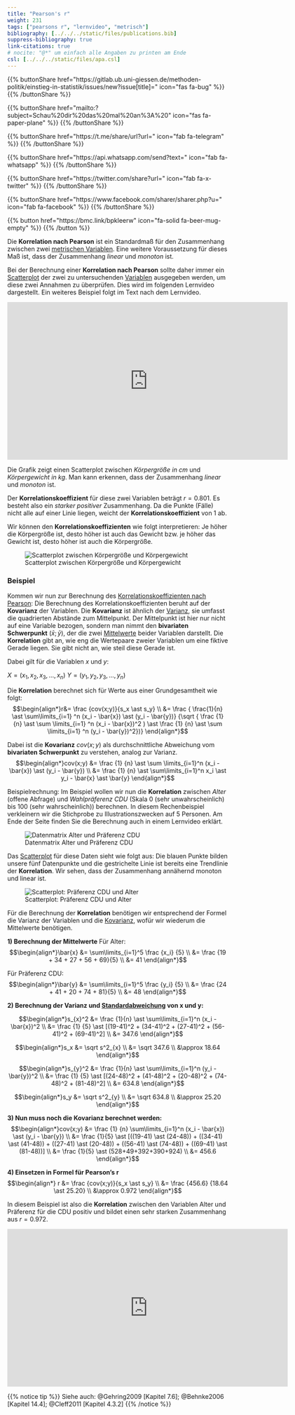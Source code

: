 ```yaml
---
title: "Pearson's r"
weight: 231
tags: ["pearsons r", "lernvideo", "metrisch"]
bibliography: [../../../static/files/publications.bib]
suppress-bibliography: true
link-citations: true
# nocite: "@*" um einfach alle Angaben zu printen am Ende
csl: [../../../static/files/apa.csl]
---
```


{{% buttonShare href=\"https\:\/\/gitlab.ub.uni-giessen.de\/methoden-politik\/einstieg-in-statistik\/issues\/new?issue[title]=\" icon=\"fas fa-bug\" %}} {{% /buttonShare %}} 

{{% buttonShare href=\"mailto\:?subject=Schau\%20dir\%20das\%20mal\%20an\%3A\%20\" icon=\"fas fa-paper-plane\" %}} {{% /buttonShare %}}

{{% buttonShare href=\"https\:\/\/t.me\/share\/url?url=\" icon=\"fab fa-telegram\" %}} {{% /buttonShare %}}

{{% buttonShare href=\"https\:\/\/api.whatsapp.com\/send?text=\" icon=\"fab fa-whatsapp\" %}} {{% /buttonShare %}}

{{% buttonShare href=\"https\:\/\/twitter.com\/share?url=\" icon=\"fab fa-x-twitter\" %}} {{% /buttonShare %}}

{{% buttonShare href=\"https\:\/\/www.facebook.com\/sharer\/sharer.php?u=\" icon=\"fab fa-facebook\" %}} {{% /buttonShare %}}

{{% button href=\"https\:\/\/bmc.link\/bpkleerw\" icon=\"fa-solid fa-beer-mug-empty\" %}} {{% /button %}}

Die **Korrelation nach Pearson** ist ein Standardmaß für den Zusammenhang zwischen zwei [metrischen Variablen](../../../glossar/metrischesskalenniveau/index.html). Eine weitere Voraussetzung für dieses Maß ist, dass der Zusammenhang *linear* und *monoton* ist.

Bei der Berechnung einer **Korrelation nach Pearson** sollte daher immer ein [Scatterplot](../../../glossar/scatterplot/index.html) der zwei zu untersuchenden [Variablen](../../../glossar/variable/index.html) ausgegeben werden, um diese zwei Annahmen zu überprüfen. Dies wird im folgenden Lernvideo dargestellt. Ein weiteres Beispiel folgt im Text nach dem Lernvideo.

<center>
<iframe src="https://flash.uni-giessen.de/vod/72e2ecea43ed8820c2eebda3c4873d2b.mp4" width="640" height="360" frameborder="0" allow="autoplay; fullscreen; picture-in-picture" allowfullscreen referrerpolicy="noreferrer"></iframe>
</center>

Die Grafik zeigt einen Scatterplot zwischen *Körpergröße in cm* und *Körpergewicht in kg*. Man kann erkennen, dass der Zusammenhang *linear* und *monoton* ist. 

Der **Korrelationskoeffizient** für diese zwei Variablen beträgt $r = 0.801$. Es besteht also ein *starker positiver* Zusammenhang. Da die Punkte (Fälle) nicht alle auf einer Linie liegen, weicht der **Korrelationskoeffizient** von $1$ ab.

Wir können den **Korrelationskoeffizienten** wie folgt interpretieren: Je höher die Körpergröße ist, desto höher ist auch das Gewicht bzw. je höher das Gewicht ist, desto höher ist auch die Körpergröße.

![Scatterplot zwischen Körpergröße und Körpergewicht](../images/korrelation3.png)

### Beispiel
Kommen wir nun zur Berechnung des [Korrelationskoeffizienten nach Pearson](../../../glossar/pearsonsr/index.html): Die Berechnung des Korrelationskoeffizienten beruht auf der **Kovarianz** der Variablen. Die **Kovarianz** ist ähnlich der [Varianz](../../../glossar/varianz/index.html), sie umfasst die quadrierten Abstände zum Mittelpunkt. Der Mittelpunkt ist hier nur nicht auf eine Variable bezogen, sondern man nimmt den **bivariaten Schwerpunkt** $(\bar{x}; \bar{y})$, der die zwei [Mittelwerte](../../../glossar/mittelwert/index.html) beider Variablen darstellt. Die **Korrelation** gibt an, wie eng die Wertepaare zweier Variablen um eine fiktive Gerade liegen. Sie gibt nicht an, wie steil diese Gerade ist. 

Dabei gilt für die Variablen $x$ und $y$:

$X = (x_1, x_2, x_3, ..., x_n)$
$Y = (y_1, y_2, y_3, ..., y_n)$

Die **Korrelation** berechnet sich für Werte aus einer Grundgesamtheit wie folgt:
$$\begin{align*}r&= \frac {cov(x;y)}{s_x \ast s_y} \\ &= \frac { \frac{1}{n} \ast \sum\limits_{i=1} ^n (x_i - \bar{x}) \ast (y_i - \bar{y})} {\sqrt { \frac {1} {n} \ast \sum \limits_{i=1} ^n (x_i - \bar{x})^2 ) \ast \frac {1} {n} \ast \sum \limits_{i=1} ^n (y_i - \bar{y})^2})} \end{align*}$$

Dabei ist die **Kovarianz** $cov(x;y)$ als durchschnittliche Abweichung vom **bivariaten Schwerpunkt** zu verstehen, analog zur Varianz.
$$\begin{align*}cov(x;y) &= \frac {1} {n} \ast \sum \limits_{i=1}^n (x_i - \bar{x}) \ast (y_i - \bar{y}) \\ &= \frac {1} {n} \ast \sum\limits_{i=1}^n x_i \ast y_i - \bar{x} \ast \bar{y} \end{align*}$$

Beispielrechnung: Im Beispiel wollen wir nun die **Korrelation** zwischen *Alter* (offene Abfrage) und *Wahlpräferenz CDU* (Skala 0 (sehr unwahrscheinlich) bis 100 (sehr wahrscheinlich)) berechnen. In diesem Rechenbeispiel verkleinern wir die Stichprobe zu Illustrationszwecken auf 5 Personen. Am Ende der Seite finden Sie die Berechnung auch in einem Lernvideo erklärt.

![Datenmatrix Alter und Präferenz CDU](../images/korrelation-datentabelle.png)

Das [Scatterplot](../../../glossar/scatterplot/index.html) für diese Daten sieht wie folgt aus: Die blauen Punkte bilden unsere fünf Datenpunkte und die gestrichelte Linie ist bereits eine Trendlinie der **Korrelation**. Wir sehen, dass der Zusammenhang annähernd monoton und linear ist.

![Scatterplot: Präferenz CDU und Alter](../images/korrelation-plot.png)

Für die Berechnung der **Korrelation** benötigen wir entsprechend der Formel die Varianz der Variablen und die [Kovarianz](../../../glossar/kovarianz/index.html), wofür wir wiederum die Mittelwerte benötigen.

**1) Berechnung der Mittelwerte**
Für Alter:
$$\begin{align*}\bar{x} &= \sum\limits_{i=1}^5 \frac {x_i} {5} \\ &= \frac {19 + 34 + 27 + 56 + 69}{5} \\ &= 41 \end{align*}$$

Für Präferenz CDU:
$$\begin{align*}\bar{y} &= \sum\limits_{i=1}^5 \frac {y_i} {5} \\ &= \frac {24 + 41 + 20 + 74 + 81}{5} \\ &= 48 \end{align*}$$

**2) Berechnung der Varianz und [Standardabweichung](../../../glossar/standardabweichung/index.html) von x und y:**
<br>

$$\begin{align*}s_{x}^2 &= \frac {1}{n} \ast \sum\limits_{i=1}^n (x_i - \bar{x})^2 \\ &= \frac {1} {5} \ast [(19-41)^2 + (34-41)^2 + (27-41)^2 + (56-41)^2 + (69-41)^2] \\ &= 347.6 \end{align*}$$

$$\begin{align*}s_x &= \sqrt s^2_{x} \\ &= \sqrt 347.6 \\ &\approx 18.64 \end{align*}$$

$$\begin{align*}s_{y}^2 &= \frac {1}{n} \ast \sum\limits_{i=1}^n (y_i - \bar{y})^2 \\ &= \frac {1} {5} \ast [(24-48)^2 + (41-48)^2 + (20-48)^2 + (74-48)^2 + (81-48)^2] \\ &= 634.8 \end{align*}$$ 

$$\begin{align*}s_y &= \sqrt s^2_{y} \\ &= \sqrt 634.8 \\ &\approx 25.20 \end{align*}$$

**3) Nun muss noch die Kovarianz berechnet werden:**
$$\begin{align*}cov(x;y) &= \frac {1} {n} \sum\limits_{i=1}^n (x_i - \bar{x}) \ast (y_i - \bar{y}) \\ &= \frac {1}{5} \ast [((19-41) \ast (24-48)) + ((34-41) \ast (41-48)) + ((27-41) \ast (20-48)) + ((56-41) \ast (74-48)) + ((69-41) \ast (81-48))] \\ &= \frac {1}{5} \ast (528+49+392+390+924) \\ &= 456.6 \end{align*}$$

**4) Einsetzen in Formel für Pearson's r**
$$\begin{align*} r &= \frac {cov(x;y)}{s_x \ast s_y} \\ &= \frac {456.6} {18.64 \ast 25.20} \\ &\approx 0.972 \end{align*}$$

In diesem Beispiel ist also die **Korrelation** zwischen den Variablen Alter und Präferenz für die CDU positiv und bildet einen sehr starken Zusammenhang aus $r=0.972$.

<center>
<iframe src="https://flash.uni-giessen.de/vod/99655f4fef81c4be04231e14bffabdc8.mp4" width="640" height="360" frameborder="0" allow="autoplay; fullscreen; picture-in-picture" allowfullscreen referrerpolicy="noreferrer"></iframe>
</center>

{{% notice tip %}}
Siehe auch: @Gehring2009 [Kapitel 7.6]; @Behnke2006 [Kapitel 14.4]; @Cleff2011 [Kapitel 4.3.2]
{{% /notice %}}